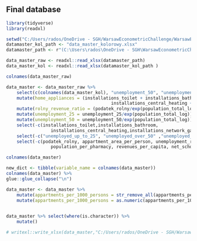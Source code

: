 ## Final database

```r
library(tidyverse)
library(readxl)

setwd("C:/Users/rados/OneDrive - SGH/WarsawEconometricChallenge/WarsawEconometricChallenge/2_data_processing")
datamaster_kol_path <- "data_master_kolorowy.xlsx"
datamaster_path <- r"(C:\Users\rados\OneDrive - SGH\WarsawEconometricChallenge\WarsawEconometricChallenge\2_data_processing\data_master.xlsx)"

data_master_raw <- readxl::read_xlsx(datamaster_path)
data_master_kol <- readxl::read_xlsx(datamaster_kol_path )

colnames(data_master_raw)
```
```r
data_master <- data_master_raw %>% 
	select(c(colnames(data_master_kol), "unemployment_50", "unemployment_25")) %>%  
	mutate(home_appliances = (installations_toilet + installations_bathroom	+
									  	installations_central_heating + 	installations_network_gas + installations_watersupply)) %>% 
	mutate(rolny_revenue_ratio = (podatek_rolny/exp(population_total_log))/revenues_per_capita) %>% 
	mutate(unemployment_25 = unemployment_25/exp(population_total_log)) %>% 
	mutate(unemployment_50 = unemployment_50/exp(population_total_log)) %>% 
	select(-c(installations_toilet,installations_bathroom,
				 installations_central_heating,installations_network_gas, installations_watersupply)) %>% 
	select(-c("unemployed_up_to_25", "unemployed_over_50" ,"unemployed_long_term" )) %>% 
	select(-c(podatek_rolny, appartment_area_per_person, unemployment_rate,
				 population_per_pharmacy, revenues_per_capita, net_scholarization, education_share_primary, glosy_PIS))
```

```r
colnames(data_master)
```


```r

new_dict <- tibble(variable_name = colnames(data_master))
colnames(data_master) %>%
glue::glue_collapse("\n")
```
```r
data_master <- data_master %>%  
	mutate(appartments_per_1000_persons = str_remove_all(appartments_per_1000_persons," ")) %>% 
	mutate(appartments_per_1000_persons = as.numeric(appartments_per_1000_persons))
	

data_master %>% select(where(is.character)) %>% 
	mutate()

```



```r
# writexl::write_xlsx(data_master,"C:/Users/rados/OneDrive - SGH/WarsawEconometricChallenge/WarsawEconometricChallenge/datamaster_final.xlsx")
```

